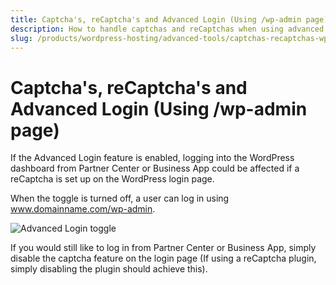 ```yaml
---
title: Captcha's, reCaptcha's and Advanced Login (Using /wp-admin page)
description: How to handle captchas and reCaptchas when using advanced login features
slug: /products/wordpress-hosting/advanced-tools/captchas-recaptchas-wp-admin
---
```


# Captcha's, reCaptcha's and Advanced Login (Using /wp-admin page)

If the Advanced Login feature is enabled, logging into the WordPress dashboard from Partner Center or Business App could be affected if a reCaptcha is set up on the WordPress login page.


When the toggle is turned off, a user can log in using www.domainname.com/wp-admin.

![Advanced Login toggle](./img/advanced-login-toggle.png)

If you would still like to log in from Partner Center or Business App, simply disable the captcha feature on the login page (If using a reCaptcha plugin, simply disabling the plugin should achieve this).
